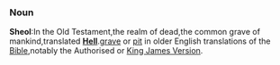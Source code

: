 ===Noun===
'''Sheol''':In the Old Testament,the realm of dead,the common grave of mankind,translated '''[[Hell]]'''.[[grave]] or [[pit]] in older English translations of the [[Bible]],notably the Authorised or [[King James Version]].
